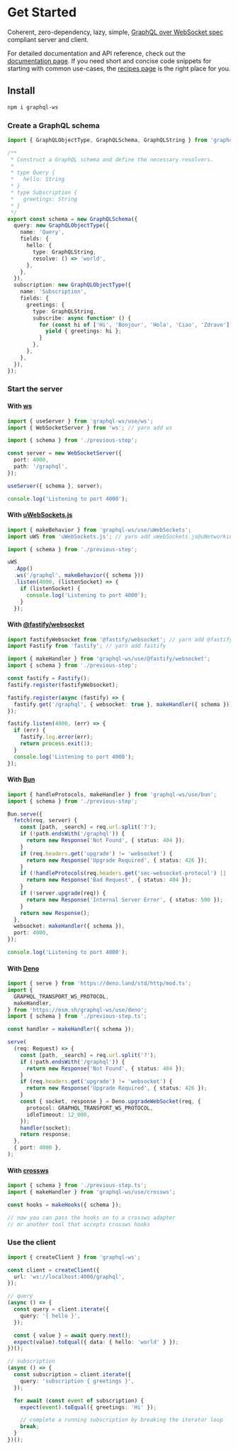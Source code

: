 
# Get Started

Coherent, zero-dependency, lazy, simple, [GraphQL over WebSocket spec](https://github.com/enisdenjo/graphql-ws/blob/master/PROTOCOL.md) compliant server and client.

For detailed documentation and API reference, check out the [documentation page](/docs). If you need short and concise code snippets for starting with common use-cases, the [recipes page](/recipes) is the right place for you.

## Install

```sh npm2yarn
npm i graphql-ws
```

### Create a GraphQL schema

```ts
import { GraphQLObjectType, GraphQLSchema, GraphQLString } from 'graphql';

/**
 * Construct a GraphQL schema and define the necessary resolvers.
 *
 * type Query {
 *   hello: String
 * }
 * type Subscription {
 *   greetings: String
 * }
 */
export const schema = new GraphQLSchema({
  query: new GraphQLObjectType({
    name: 'Query',
    fields: {
      hello: {
        type: GraphQLString,
        resolve: () => 'world',
      },
    },
  }),
  subscription: new GraphQLObjectType({
    name: 'Subscription',
    fields: {
      greetings: {
        type: GraphQLString,
        subscribe: async function* () {
          for (const hi of ['Hi', 'Bonjour', 'Hola', 'Ciao', 'Zdravo']) {
            yield { greetings: hi };
          }
        },
      },
    },
  }),
});
```

### Start the server

#### With [ws](https://github.com/websockets/ws)

```ts
import { useServer } from 'graphql-ws/use/ws';
import { WebSocketServer } from 'ws'; // yarn add ws

import { schema } from './previous-step';

const server = new WebSocketServer({
  port: 4000,
  path: '/graphql',
});

useServer({ schema }, server);

console.log('Listening to port 4000');
```

#### With [uWebSockets.js](https://github.com/uNetworking/uWebSockets.js)

```ts
import { makeBehavior } from 'graphql-ws/use/uWebSockets';
import uWS from 'uWebSockets.js'; // yarn add uWebSockets.js@uNetworking/uWebSockets.js#<tag>

import { schema } from './previous-step';

uWS
  .App()
  .ws('/graphql', makeBehavior({ schema }))
  .listen(4000, (listenSocket) => {
    if (listenSocket) {
      console.log('Listening to port 4000');
    }
  });
```

#### With [@fastify/websocket](https://github.com/fastify/fastify-websocket)

```ts
import fastifyWebsocket from '@fastify/websocket'; // yarn add @fastify/websocket
import Fastify from 'fastify'; // yarn add fastify

import { makeHandler } from 'graphql-ws/use/@fastify/websocket';
import { schema } from './previous-step';

const fastify = Fastify();
fastify.register(fastifyWebsocket);

fastify.register(async (fastify) => {
  fastify.get('/graphql', { websocket: true }, makeHandler({ schema }));
});

fastify.listen(4000, (err) => {
  if (err) {
    fastify.log.error(err);
    return process.exit(1);
  }
  console.log('Listening to port 4000');
});
```

#### With [Bun](https://bun.sh)

```ts
import { handleProtocols, makeHandler } from 'graphql-ws/use/bun';
import { schema } from './previous-step';

Bun.serve({
  fetch(req, server) {
    const [path, _search] = req.url.split('?');
    if (!path.endsWith('/graphql')) {
      return new Response('Not Found', { status: 404 });
    }
    if (req.headers.get('upgrade') != 'websocket') {
      return new Response('Upgrade Required', { status: 426 });
    }
    if (!handleProtocols(req.headers.get('sec-websocket-protocol') || '')) {
      return new Response('Bad Request', { status: 404 });
    }
    if (!server.upgrade(req)) {
      return new Response('Internal Server Error', { status: 500 });
    }
    return new Response();
  },
  websocket: makeHandler({ schema }),
  port: 4000,
});

console.log('Listening to port 4000');
```

#### With [Deno](https://deno.com/runtime)

```ts
import { serve } from 'https://deno.land/std/http/mod.ts';
import {
  GRAPHQL_TRANSPORT_WS_PROTOCOL,
  makeHandler,
} from 'https://esm.sh/graphql-ws/use/deno';
import { schema } from './previous-step.ts';

const handler = makeHandler({ schema });

serve(
  (req: Request) => {
    const [path, _search] = req.url.split('?');
    if (!path.endsWith('/graphql')) {
      return new Response('Not Found', { status: 404 });
    }
    if (req.headers.get('upgrade') != 'websocket') {
      return new Response('Upgrade Required', { status: 426 });
    }
    const { socket, response } = Deno.upgradeWebSocket(req, {
      protocol: GRAPHQL_TRANSPORT_WS_PROTOCOL,
      idleTimeout: 12_000,
    });
    handler(socket);
    return response;
  },
  { port: 4000 },
);
```

#### With [crossws](https://crossws.h3.dev/)

```ts
import { schema } from './previous-step.ts';
import { makeHandler } from 'graphql-ws/use/crossws';

const hooks = makeHooks({ schema });

// now you can pass the hooks on to a crossws adapter
// or another tool that accepts crossws hooks
```

### Use the client

```ts
import { createClient } from 'graphql-ws';

const client = createClient({
  url: 'ws://localhost:4000/graphql',
});

// query
(async () => {
  const query = client.iterate({
    query: '{ hello }',
  });

  const { value } = await query.next();
  expect(value).toEqual({ data: { hello: 'world' } });
})();

// subscription
(async () => {
  const subscription = client.iterate({
    query: 'subscription { greetings }',
  });

  for await (const event of subscription) {
    expect(event).toEqual({ greetings: 'Hi' });

    // complete a running subscription by breaking the iterator loop
    break;
  }
})();
```
